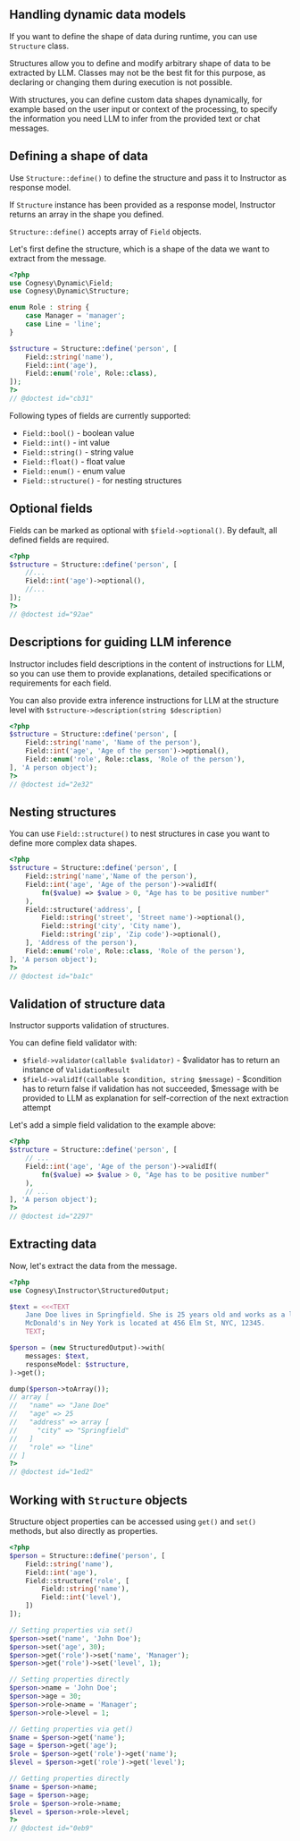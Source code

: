 ## Handling dynamic data models

If you want to define the shape of data during runtime, you can use `Structure` class.

Structures allow you to define and modify arbitrary shape of data to be extracted by
LLM. Classes may not be the best fit for this purpose, as declaring or changing them
during execution is not possible.

With structures, you can define custom data shapes dynamically, for example based
on the user input or context of the processing, to specify the information you need
LLM to infer from the provided text or chat messages.


## Defining a shape of data

Use `Structure::define()` to define the structure and pass it to Instructor
as response model.

If `Structure` instance has been provided as a response model, Instructor
returns an array in the shape you defined.

`Structure::define()` accepts array of `Field` objects.

Let's first define the structure, which is a shape of the data we want to
extract from the message.

```php
<?php
use Cognesy\Dynamic\Field;
use Cognesy\Dynamic\Structure;

enum Role : string {
    case Manager = 'manager';
    case Line = 'line';
}

$structure = Structure::define('person', [
    Field::string('name'),
    Field::int('age'),
    Field::enum('role', Role::class),
]);
?>
// @doctest id="cb31"
```

Following types of fields are currently supported:

- `Field::bool()` - boolean value
- `Field::int()` - int value
- `Field::string()` - string value
- `Field::float()` - float value
- `Field::enum()` - enum value
- `Field::structure()` - for nesting structures


## Optional fields

Fields can be marked as optional with `$field->optional()`.  By default, all
defined fields are required.

```php
<?php
$structure = Structure::define('person', [
    //...
    Field::int('age')->optional(),
    //...
]);
?>
// @doctest id="92ae"
```


## Descriptions for guiding LLM inference

Instructor includes field descriptions in the content of instructions for LLM, so you
can use them to provide explanations, detailed specifications or requirements for each field.

You can also provide extra inference instructions for LLM at the structure level with `$structure->description(string $description)`

```php
<?php
$structure = Structure::define('person', [
    Field::string('name', 'Name of the person'),
    Field::int('age', 'Age of the person')->optional(),
    Field::enum('role', Role::class, 'Role of the person'),
], 'A person object');
?>
// @doctest id="2e32"
```

## Nesting structures

You can use `Field::structure()` to nest structures in case you want to define
more complex data shapes.

```php
<?php
$structure = Structure::define('person', [
    Field::string('name','Name of the person'),
    Field::int('age', 'Age of the person')->validIf(
        fn($value) => $value > 0, "Age has to be positive number"
    ),
    Field::structure('address', [
        Field::string('street', 'Street name')->optional(),
        Field::string('city', 'City name'),
        Field::string('zip', 'Zip code')->optional(),
    ], 'Address of the person'),
    Field::enum('role', Role::class, 'Role of the person'),
], 'A person object');
?>
// @doctest id="ba1c"
```

## Validation of structure data

Instructor supports validation of structures.

You can define field validator with:

 - `$field->validator(callable $validator)` - $validator has to return an instance of `ValidationResult`
 - `$field->validIf(callable $condition, string $message)` - $condition has to return false if validation has not succeeded, $message with be provided to LLM as explanation for self-correction of the next extraction attempt

Let's add a simple field validation to the example above: 

```php
<?php
$structure = Structure::define('person', [
    // ...
    Field::int('age', 'Age of the person')->validIf(
        fn($value) => $value > 0, "Age has to be positive number"
    ),
    // ...
], 'A person object');
?>
// @doctest id="2297"
```

## Extracting data

Now, let's extract the data from the message.

```php
<?php
use Cognesy\Instructor\StructuredOutput;

$text = <<<TEXT
    Jane Doe lives in Springfield. She is 25 years old and works as a line worker. 
    McDonald's in Ney York is located at 456 Elm St, NYC, 12345.
    TEXT;

$person = (new StructuredOutput)->with(
    messages: $text,
    responseModel: $structure,
)->get();

dump($person->toArray());
// array [
//   "name" => "Jane Doe"
//   "age" => 25
//   "address" => array [
//     "city" => "Springfield"
//   ]
//   "role" => "line"
// ]
?>
// @doctest id="1ed2"
```


## Working with `Structure` objects

Structure object properties can be accessed using `get()` and `set()` methods,
but also directly as properties.

```php
<?php
$person = Structure::define('person', [
    Field::string('name'),
    Field::int('age'),
    Field::structure('role', [
        Field::string('name'),
        Field::int('level'),
    ])
]);

// Setting properties via set()
$person->set('name', 'John Doe');
$person->set('age', 30);
$person->get('role')->set('name', 'Manager');
$person->get('role')->set('level', 1);

// Setting properties directly 
$person->name = 'John Doe';
$person->age = 30;
$person->role->name = 'Manager';
$person->role->level = 1;

// Getting properties via get()
$name = $person->get('name');
$age = $person->get('age');
$role = $person->get('role')->get('name');
$level = $person->get('role')->get('level');

// Getting properties directly
$name = $person->name;
$age = $person->age;
$role = $person->role->name;
$level = $person->role->level;
?>
// @doctest id="0eb9"
```
